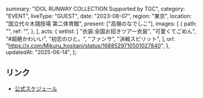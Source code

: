   summary: "IDOL RUNWAY COLLECTION Supported by TGC",
  category: "EVENT",
  liveType: "GUEST",
  date: "2023-08-07",
  region: "東京",
  location: "国立代々木競技場 第二体育館",
  present: ["高嶺のなでしこ"],
  images: [
    {
      path: "",
      ref: "",
    },
  ],
  acts: {
    setlist: [
      "衣装:全国お招きツアー衣装",
      "可愛くてごめん",
      "#超絶かわいい",
      "初恋のひと。",
      "ファンサ",
      "決戦スピリット",
    ],
    url: "https://x.com/Mikuru_hositani/status/1688529710501027840",
  },
  updatedAt: "2025-06-14",
};

## リンク

- [公式スケジュール](https://takanenonadeshiko.jp/?p=1179)
